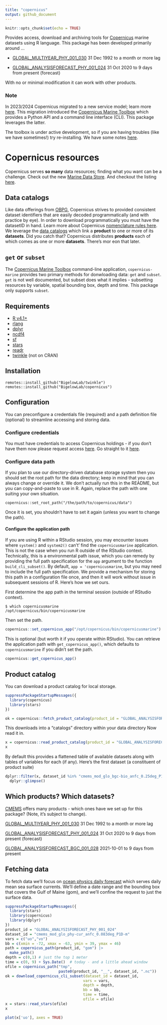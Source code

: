 ```yaml
---
title: "copernicus"
output: github_document
---
```


```r
knitr::opts_chunk$set(echo = TRUE)
```

Provides access, download and archiving tools for [Copernicus](https://marine.copernicus.eu/) marine datasets using R language. This package has been developed primarily around ...

+ [GLOBAL_MULTIYEAR_PHY_001_030](https://data.marine.copernicus.eu/product/GLOBAL_MULTIYEAR_PHY_001_030/description) 31 Dec 1992 to a month or more lag

+ [GLOBAL_ANALYSISFORECAST_PHY_001_024](https://data.marine.copernicus.eu/product/GLOBAL_ANALYSISFORECAST_PHY_001_024/description) 31 Oct 2020 to 9 days from present (forecast)


With no or minimal modification it can work with other products.

### Note

In 2023/2024 Copernicus migrated to a new service model; learn more [here](https://help.marine.copernicus.eu/en/articles/7045314-migrating-to-the-new-global-physical-analysis-and-forecasting-system). This migration introduced the [Copernicus Marine Toolbox](https://help.marine.copernicus.eu/en/collections/4060068-copernicus-marine-toolbox) which provides a Python API and a command line interface (CLI).  This package leverages the latter.


The toolbox is under active development, so if you are having troubles (like we have sometimes!) try re-installing.  We have some notes [here](https://github.com/BigelowLab/copernicus/wiki/Installation-of-%60copernicusmarine%60).

# Copernicus resources

Copernicus serves **so many** data resources; finding what you want can be a challenge.  Check out the new [Marine Data Store](https://marine.copernicus.eu/news/introducing-new-copernicus-marine-data-store). And checkout the listing [here](https://marine.copernicus.eu/about/producers).

## Data catalogs

Like data offerings from [OBPG](https://oceancolor.gsfc.nasa.gov/), Copernicus strives to provided consistent dataset identifiers that are easily decoded programmatically (and with practice by eye). In order to download programmatically you must have the datasetID in hand. Learn more about Copernicus [nomenclature rules here](https://help.marine.copernicus.eu/en/articles/6820094-how-is-defined-the-nomenclature-of-copernicus-marine-data#h_34a5a6f21d).  We leverage the [data catalogs] which link a **product** to one or more of its **datasets**.  Did you catch that?  Copernicus distributes **products** each of which comes as one or more **datasets**.  There's mor eon that later.

## `get` or `subset`

The [Copernicus Marine Toolbox](https://help.marine.copernicus.eu/en/collections/4060068-copernicus-marine-toolbox) command-line application, `copernicus-marine` provides two primary methods for donwloading data: `get` and `subset`. `get` is not well documented, but subset does what it implies - subsetting resources by variable, spatial bounding box, depth and time.  This package only supports `subset`.

## Requirements

  + [R v4.1+](https://www.r-project.org/)
  + [rlang](https://CRAN.R-project.org/package=rlang)
  + [dplyr](https://CRAN.R-project.org/package=dplyr)
  + [ncdf4](https://CRAN.R-project.org/package=ncdf4)
  + [sf](https://CRAN.R-project.org/package=sf)
  + [stars](https://CRAN.R-project.org/package=stars)
  + [readr](https://CRAN.R-project.org/package=readr)
  + [twinkle](https://github.com/BigelowLab/twinkle) (not on CRAN)
  

## Installation

```
remotes::install_github("BigelowLab/twinkle")
remotes::install_github("BigelowLab/copernicus")
```

## Configuration

You can preconfigure a credentials file (required) and a path definition file (optional) to streamline accessing and storing data.

### Configure credentials

You must have credentials to access Copernicus holdings - if you don't have them now please request access [here](https://data.marine.copernicus.eu/register).  Go straight to it [here](https://help.marine.copernicus.eu/en/articles/8185007-copernicus-marine-toolbox-credentials-configuration).

### Configure data path

If you plan to use our directory-driven database storage system then you should set the root path for the data directory; keep in mind that you can always change or override it. We don't actually run this in the README, but you can copy-and-paste to use in R.  Again, replace the path with one suiting your own situation.

```
copernicus::set_root_path("/the/path/to/copernicus/data")
```

Once it is set, you shouldn't have to set it again (unless you want to change the path).

#### Configure the application path

If you are using R within a RStudio session, you may encounter issues where `system()` and `system2()` can't' find the `copernicusmarine` application. This is not the case when you run R outside of the RStudio context. Technically, this is a environmental path issue, which you can remedy by providing the full path specification for the `app` argument to the function `build_cli_subset()`.  By default, `app = 'copernicusmarine`, but you may need to include the full path specification.  We provide a mechanism for storing this path in a configuration file once, and then it will work without issue in subsequent sessions of R. Here's how we set ours. 

First determine the app path in the terminal session (outside of RStudio context).

```
$ which copernicusmarine
/opt/copernicus/bin/copernicusmarine
```

Then set the path.
```r
copernicus::set_copernicus_app("/opt/copernicus/bin/copernicusmarine")
```

This is optional (but worth it if you operate within RStudio). You can retrieve the application path with `get_copernicus_app()`, which defaults to `copernicusmarine` if you didn't set the path.

```r
copernicus::get_copernicus_app()
```

## Product catalog

You can download a product catalog for local storage.

```r
suppressPackageStartupMessages({
  library(copernicus)
  library(stars)
})

ok = copernicus::fetch_product_catalog(product_id = "GLOBAL_ANALYSISFORECAST_BGC_001_028")
```

This downloads into a "catalogs" directory within your data directory Now read it in.

```r
x = copernicus::read_product_catalog(product_id = "GLOBAL_ANALYSISFORECAST_BGC_001_028")
x
```

By default this provides a flattened table of available datasets along with tables of variables for each (if any).  Here's the first dataset (a constituent of product suite)

```r
dplyr::filter(x, dataset_id %in% "cmems_mod_glo_bgc-bio_anfc_0.25deg_P1D-m") |>
  dplyr::glimpse()
```


## Which products?  Which datasets?

[CMEMS](https://data.marine.copernicus.eu/products) offers many products - which ones have we set up for this package? (Note, it's subject to change).

[GLOBAL_MULTIYEAR_PHY_001_030](https://data.marine.copernicus.eu/product/GLOBAL_MULTIYEAR_PHY_001_030/description) 31 Dec 1992 to a month or more lag

[GLOBAL_ANALYSISFORECAST_PHY_001_024](https://data.marine.copernicus.eu/product/GLOBAL_ANALYSISFORECAST_PHY_001_024/description) 31 Oct 2020 to 9 days from present (forecast)

[GLOBAL_ANALYSISFORECAST_BGC_001_028](https://data.marine.copernicus.eu/product/GLOBAL_ANALYSISFORECAST_BGC_001_028/description) 2021-10-01 to 9 days from present


## Fetching data

To fetch data we'll focus on [ocean physics daily forecast](https://data.marine.copernicus.eu/product/GLOBAL_ANALYSISFORECAST_PHY_001_024/download?dataset=cmems_mod_glo_phy-cur_anfc_0.083deg_P1D-m) which serves daily mean sea surface currents. We'll define a date range and the bounding box that covers the Gulf of Maine (gom), and we'll confine the request to just the surface data.

```r
suppressPackageStartupMessages({
  library(stars)
  library(copernicus)
  library(dplyr)
})
product_id = "GLOBAL_ANALYSISFORECAST_PHY_001_024"
dataset_id = "cmems_mod_glo_phy-cur_anfc_0.083deg_P1D-m"    
vars = c("uo","vo")
bb = c(xmin = -72, xmax = -63, ymin = 39, ymax = 46)
path = copernicus_path(product_id, "gom") |>
  make_path()
depth = c(0,1) # just the top 1 meter
time = c(0, 9) + Sys.Date()  # today - and a little ahead window
ofile = copernicus_path("tmp", 
                        paste0(product_id, "__", dataset_id, ".nc"))
ok = download_copernicus_cli_subset(dataset_id = dataset_id, 
                                   vars = vars, 
                                   depth = depth,
                                   bb = bb, 
                                   time = time, 
                                   ofile = ofile)
x = stars::read_stars(ofile)
x
```



```r
plot(x['uo'], axes = TRUE)
```
